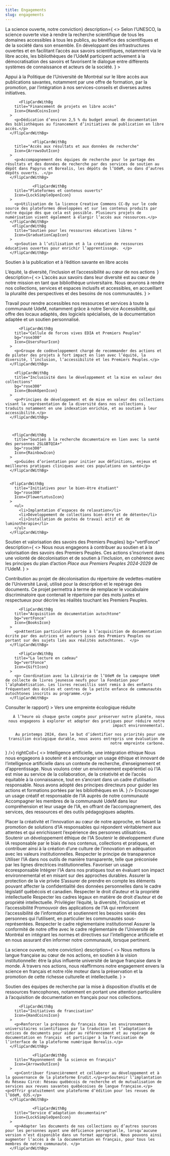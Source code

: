 ```yaml
---
title: Engagements
slug: engagements
---
```



<SuperHero
  title="Pour un monde équitable et durable"
  imageName="engagements"
/>

<Section>
<Carousel1
    title={<Typography component="h2">La science ouverte, notre conviction</Typography>}
    description={
      <>
        <Typography sx={{pb: 1.5}}>Selon l’UNESCO, la science ouverte vise à rendre la recherche scientifique de tous les domaines accessibles à tous les publics, au bénéfice des scientifiques et de la société dans son ensemble.</Typography>
        <Typography>En développant des infrastructures ouvertes et en facilitant l’accès aux savoirs scientifiques, notamment via le libre accès, les bibliothèques de l’UdeM participent activement à la démocratisation des savoirs et favorisent le dialogue entre différents systèmes de connaissance et acteurs de la société.</Typography>
      </>
    }
  >
    <FlipCardWithBg
        title="Ambassadrices du libre accès"
        Icon={MegaphoneIcon}
      >
        <p>Appui à la Politique de l’Université de Montréal sur le libre accès aux publications savantes, notamment par une offre de formation, par la promotion, par l’intégration à nos services-conseils et diverses autres initiatives.</p>
      </FlipCardWithBg>

          <FlipCardWithBg
        title="Financement de projets en libre accès"
        Icon={HandCoinsIcon}
      >
        <p>Dédication d’environ 2,5 % du budget annuel de documentation des bibliothèques au financement d’initiatives de publication en libre accès.</p>
      </FlipCardWithBg>

                <FlipCardWithBg
        title="Accès aux résultats et aux données de recherche"
        Icon={ArrowsOutIcon}
      >
        <p>Accompagnement des équipes de recherche pour le partage des résultats et des données de recherche par des services de soutien au dépôt dans Papyrus et Borealis, les dépôts de l’UdeM, ou dans d’autres dépôts ouverts. .</p>
      </FlipCardWithBg>

                <FlipCardWithBg
        title="Plateformes et contenus ouverts"
        Icon={LockSimpleOpenIcon}
      >
        <p>Utilisation de la licence Creative Commons CC-By sur le code source des plateformes développées et sur les contenus produits par notre équipe dès que cela est possible. Plusieurs projets de numérisation visent également à élargir l’accès aux ressources.</p>
      </FlipCardWithBg>
       <FlipCardWithBg
        title="Soutien pour les ressources éducatives libres "
        Icon={GraduationCapIcon}
      >
        <p>Soutien à l’utilisation et à la création de ressources éducatives ouvertes pour enrichir l’apprentissage.  </p>
      </FlipCardWithBg>

  </Carousel1>
</Section>
<Section>

<Typography component="h3" variant="Display3">Soutien à la publication et à l’édition savante en libre accès</Typography>

  <List>
    <RichListItemWithLink 
      title="Soutien aux auteurs et au autrices UdeM pour choisir les meilleures options"
      description="Les bibliothécaires disciplinaires de l’UdeM accompagnent les auteurs et autrices dans le choix des options de publication en libre accès les mieux adaptées à leurs besoins. Contactez-les "
      href="/nous-joindre/notre-equipe"
    />
    <RichListItemWithLink 
      title="Service gratuit d’hébergement de revues sur la plateforme OJS"
      description="Nous offrons un soutien concret à l’édition savante en mettant à la disposition des responsables de revues un service gratuit d’hébergement sur la plateforme Open Journal Systems (OJS)"
      href="https://boite-outils.bib.umontreal.ca/c.php?g=730144&p=5329562"
    />
    <RichListItemWithLink 
      title="Support aux revues de l’UdeM qui veulent passer au modèle de libre accès diamant"
      description="Les bibliothèques de l’UdeM s’engagent activement à soutenir les revues qui adoptent le modèle du libre accès diamant, une approche sans frais de publication ou de consultation."
      href="../recherche/diffuser/#soutien-aux-revues--diamant-"
    />
        <RichListItemWithLink 
      title="Financement pour la publication de monographies par les auteurs et autrices UdeM"
      description="Depuis 2021, les bibliothèques offrent un programme de financement pour la publication de monographies savantes en accès libre par des auteurs et autrices UdeM."
      href="../recherche/diffuser/financement-monographie"
    />
  </List>

</Section>


<Section bg='bleu100'>
<Carousel1
    title={<Typography component="h2">L’équité, la diversité, l’inclusion et l’accessibilité au cœur de nos actions  </Typography>}
    description={
      <>
        <Typography>L’accès aux savoirs dans leur diversité est au cœur de notre mission en tant que bibliothèque universitaire. Nous œuvrons à rendre nos collections, services et espaces inclusifs et accessibles, en accueillant la pluralité des perspectives et des besoins de nos communautés.</Typography>
      </>
    }
  >
    <FlipCardWithBg
        title="Amélioration de l’accessibilité des lieux, ressources et services"
        bg="rose300"
        Icon={PersonSimpleCircleIcon}
      >
        <p>Travail pour rendre accessibles nos ressources et services à toute la communauté UdeM, notamment grâce à notre Service Accessibilité, qui offre des locaux adaptés, des logiciels spécialisés, de la documentation adaptée et un soutien personnalisé.</p>
      </FlipCardWithBg>

          <FlipCardWithBg
        title="Cellule de forces vives EDIA et Premiers Peuples"
        bg="rose300"
        Icon={UsersFourIcon}
      >
        <p>Groupe de codéveloppement chargé de recommander des actions et de piloter des projets à fort impact en lien avec l’équité, la diversité, l’inclusion, l’accessibilité et les Premiers Peuples.</p>
      </FlipCardWithBg>

        <FlipCardWithBg
        title="Inclusivité dans le développement et la mise en valeur des collections"
        bg="rose300"
        Icon={BookOpenIcon}
      >
        <p>Principes de développement et de mise en valeur des collections visant la représentation de la diversité dans nos collections, traduits notamment en une indexation enrichie, et au soutien à leur accessibilité.</p>
      </FlipCardWithBg>


       
       <FlipCardWithBg
        title="Soutien à la recherche documentaire en lien avec la santé des personnes 2SLGBTQIA+"
        bg="rose300"
        Icon={RainbowIcon}
      >
        <p>Guides d’orientation pour initier aux définitions, enjeux et meilleures pratiques cliniques avec ces populations en santé</p>
      </FlipCardWithBg>


      <FlipCardWithBg
        title="Initiatives pour le bien-être étudiant"
        bg="rose300"
        Icon={FlowerLotusIcon}
      >
        <ul>
          <li>Implantation d’espaces de relaxation</li>
          <li>Développement de collections bien-être et de détente</li>
          <li>Installation de postes de travail actif et de luminothérapie</li>
        </ul>
      </FlipCardWithBg>

  </Carousel1>
</Section>

<Section>
<Carousel1
    title={<Typography component="h2">Soutien et valorisation des savoirs des Premiers Peuples</Typography>}
    bg="vertFonce"
    description={
      <>
        <Typography> Nous nous engageons à contribuer au soutien et à la valorisation des savoirs des Premiers Peuples. Ces actions s’inscrivent dans une volonté de décolonisation et de soutien à l’inclusion, en cohérence avec les principes du plan d’action <em>Place aux Premiers Peuples 2024-2029</em> de l'UdeM.</Typography>
      </>
    }
  >
    <FlipCardWithBg
        title="Décolonisation des vedettes-matière"
        bg="vertFonce"
        Icon={PencilLineIcon}
      >
        <p>Contribution au projet de décolonisation du répertoire de vedettes-matière de l’Université Laval, utilisé pour la description et le repérage des documents. Ce projet permettra à terme de remplacer le vocabulaire discriminatoire que contenait le répertoire par des mots justes et respectueux pour décrire les réalités touchant les Premiers Peuples.</p>
      </FlipCardWithBg>

          <FlipCardWithBg
        title="Acquisition de documentation autochtone"
        bg="vertFonce"
        Icon={BooksIcon}
      >
        <p>Attention particulière portée à l’acquisition de documentation écrite par des autrices et auteurs issus des Premiers Peuples ou portant sur des sujets liés aux réalités autochtones.  </p>
      </FlipCardWithBg>

          <FlipCardWithBg
        title="La lecture en cadeau"
        bg="vertFonce"
        Icon={GiftIcon}
      >
        <p> Coordination avec la Librairie de l’UdeM de la campagne UdeM de collecte de livres jeunesse neufs pour la Fondation pour l’alphabétisation. Les livres recueillis sont remis à des enfants fréquentant des écoles et centres de la petite enfance de communautés autochtones inscrits au programme.</p>
      </FlipCardWithBg>

  </Carousel1>
</Section>

<Section bg='bleu100'>
  <HeroWithImage
    Image={empreinte}
    align="right"
    footer={<Button primary href='#'>Consulter le rapport</Button>}
  >
    <Typography component='h2' variant='h2'>Vers une empreinte écologique réduite</Typography>

    À l’heure où chaque geste compte pour préserver notre planète, nous nous engageons à explorer et adopter des pratiques pour réduire notre impact environnemental.

    Au printemps 2024, dans le but d’identifier nos priorités pour une transition écologique durable, nous avons entrepris une évaluation de notre empreinte carbone.

  </HeroWithImage>

</Section>

<Section>
  <HeroWithText 
    leftColl={<IconInSquare color='rose500' icon={<HeadCircuitIcon color="rougeOrange" />} />}
    rightColl={
      <>
        <Typography component="h2" variant="h2">Intelligence artificielle, une intégration éthique</Typography>
        <Typography>Nous nous engageons à soutenir et à encourager un usage éthique et innovant de l’intelligence artificielle dans un contexte de recherche, d’enseignement et d’apprentissage. Nous voulons créer un environnement expérientiel où l’IA est mise au service de la collaboration, de la créativité et de l’accès équitable à la connaissance, tout en s’ancrant dans un cadre d’utilisation responsable. Nous avons adopté des principes directeurs pour guider les actions et formations portées par les bibliothèques en IA.  </Typography>
      </>
    }
  />

  <GridOffset offset="1">
   <AccordionGroup color="rose">
       <Accordion>
      <AccordionSummary>Encourager un usage créatif et responsable de l’IA auprès de notre communauté</AccordionSummary>
      <AccordionDetails>
<Typography variant="p">Accompagner les membres de la communauté UdeM dans leur compréhension et leur usage de l’IA, en offrant de l’accompagnement, des services, des ressources et des outils pédagogiques adaptés.</Typography>

<Typography variant="p">Placer la créativité et l’innovation au cœur de notre approche, en faisant la promotion de solutions d’IA responsables qui répondent véritablement aux attentes et qui enrichissent l’expérience des personnes utilisatrices. </Typography>
</AccordionDetails>
    </Accordion>
    <Accordion>
      <AccordionSummary>Soutenir un développement éthique de l’IA</AccordionSummary>
      <AccordionDetails>Soutenir le développement d’une IA responsable par le biais de nos contenus, collections et pratiques, et contribuer ainsi à la création d’une culture de l’innovation en adéquation avec les valeurs institutionnelles. </AccordionDetails>
    </Accordion>
    <Accordion>
      <AccordionSummary>Respecter le principe de transparence</AccordionSummary>
      <AccordionDetails>Utiliser l’IA dans nos outils de manière transparente, telle que préconisée par les lignes directrices institutionnelles.</AccordionDetails>
    </Accordion>
    <Accordion>
      <AccordionSummary>Favoriser un usage écoresponsable</AccordionSummary>
      <AccordionDetails>Intégrer l’IA dans nos pratiques tout en évaluant son impact environnemental et en misant sur des approches durables.</AccordionDetails>
    </Accordion>
        <Accordion>
      <AccordionSummary>Assurer la protection de la vie privée</AccordionSummary>
      <AccordionDetails>S’assurer de prendre en compte les éléments pouvant affecter la confidentialité des données personnelles dans le cadre législatif québécois et canadien.  </AccordionDetails>
    </Accordion>
      <Accordion>
      <AccordionSummary>Respecter le droit d’auteur et la propriété intellectuelle</AccordionSummary>
      <AccordionDetails>Respecter les cadres légaux en matière de droit d’auteur et de propriété intellectuelle. </AccordionDetails>
    </Accordion>
       <Accordion>
      <AccordionSummary>Privilégier l’équité, la diversité, l’inclusion et l’accessibilité</AccordionSummary>
      <AccordionDetails>Promouvoir des applications de l’IA qui renforcent l’accessibilité de l’information et soutiennent les besoins variés des personnes qui l’utilisent, en particulier les communautés sous-représentées.</AccordionDetails>
    </Accordion>
           <Accordion>
      <AccordionSummary>Respecter le cadre réglementaire institutionnel </AccordionSummary>
      <AccordionDetails>Assurer la conformité de notre offre avec le cadre réglementaire de l’Université de Montréal en intégrant les normes et directives sur l’intelligence artificielle et en nous assurant d’en informer notre communauté, lorsque pertinent.</AccordionDetails>
    </Accordion>
  </AccordionGroup>
  </GridOffset>
</Section>

<Section>
<Carousel1
    title={<Typography component="h2">La science ouverte, notre conviction</Typography>}
    description={
      <>
        <Typography sx={{pb: 1.5}}>Nous mettons la langue française au cœur de nos actions, en soutien à la vision institutionnelle: être la plus influente université de langue française dans le monde.</Typography>
        <Typography>À travers nos actions, nous réaffirmons notre engagement envers la science en français et notre rôle moteur dans la préservation et la promotion de cette richesse culturelle et intellectuelle.</Typography>
      </>
    }
  >
    <FlipCardWithBg
        title="Soutien à la recherche en français  "
        Icon={MegaphoneIcon}
      >
        <p>Soutien des équipes de recherche par la mise à disposition d’outils et de ressources francophones, notamment en portant une attention particulière à  l’acquisition de documentation en français pour nos collections.  </p>
      </FlipCardWithBg>

          <FlipCardWithBg
        title="Initiatives de francisation"
        Icon={HandCoinsIcon}
      >
        <p>Renforcer la présence du français dans les environnements universitaires scientifiques par la traduction et l’adaptation de notices de documents pour aider au référencement et au repérage de documentation en français  et participer à la francisation de l’interface de la plateforme numérique Borealis.</p>
      </FlipCardWithBg>

                <FlipCardWithBg
        title="Rayonnement de la science en français"
        Icon={ArrowsOutIcon}
      >
        <p>Contribuer financièrement et collaborer au développement et à la gouvernance de la plateforme Érudit.</p><p>Soutenir l’implantation du Réseau Circé: Réseau québécois de recherche et de mutualisation de services aux revues savantes québécoises de langue française.</p><p>Offrir gratuitement une plateforme d’édition pour les revues de l’UdeM, OJS.</p>
      </FlipCardWithBg>

                <FlipCardWithBg
        title="Service d’adaptation documentaire"
        Icon={LockSimpleOpenIcon}
      >
        <p>Adapter les documents de nos collections ou d’autres sources pour les personnes ayant une déficience perceptuelle, lorsqu’aucune version n’est disponible dans un format approprié. Nous pouvons ainsi augmenter l’accès à de la documentation en français, pour tous les membres de notre communauté. </p>
      </FlipCardWithBg>
  </Carousel1>
</Section>
